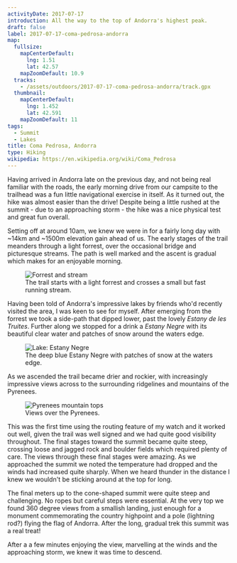 ```yaml
---
activityDate: 2017-07-17
introduction: All the way to the top of Andorra's highest peak.
draft: false
label: 2017-07-17-coma-pedrosa-andorra
map:
  fullsize:
    mapCenterDefault:
      lng: 1.51
      lat: 42.57
    mapZoomDefault: 10.9
  tracks:
    - /assets/outdoors/2017-07-17-coma-pedrosa-andorra/track.gpx
  thumbnail:
    mapCenterDefault:
      lng: 1.452
      lat: 42.591
    mapZoomDefault: 11
tags:
  - Summit
  - Lakes
title: Coma Pedrosa, Andorra
type: Hiking
wikipedia: https://en.wikipedia.org/wiki/Coma_Pedrosa
---
```


Having arrived in Andorra late on the previous day, and not being real familiar with the roads, the early morning drive from our campsite to the trailhead was a fun little navigational exercise in itself. As it turned out, the hike was almost easier than the drive! Despite being a little rushed at the summit - due to an approaching storm - the hike was a nice physical test and great fun overall.

Setting off at around 10am, we knew we were in for a fairly long day with ~14km and ~1500m elevation gain ahead of us. The early stages of the trail meanders through a light forrest, over the occasional bridge and picturesque streams. The path is well marked and the ascent is gradual which makes for an enjoyable morning.

<figure class="lg:mx-32 object-contain">
  <img
    alt="Forrest and stream"
    class="rounded-lg drop-shadow lg:drop-shadow-lg"
    src="/assets/outdoors/2017-07-17-coma-pedrosa-andorra/coma-pedrosa-low-forrests.jpg"
  />
  <figcaption class="text-center text-sm italic">
    The trail starts with a light forrest and crosses a small but fast running stream.
  </figcaption>
</figure>

Having been told of Andorra's impressive lakes by friends who'd recently visited the area, I was keen to see for myself. After emerging from the forrest we took a side-path that dipped lower, past the lovely _Estany de les Truites_. Further along we stopped for a drink a _Estany Negre_ with its beautiful clear water and patches of snow around the waters edge.

<figure class="lg:mx-32 object-contain">
  <img
    alt="Lake: Estany Negre"
    class="rounded-lg drop-shadow lg:drop-shadow-lg"
    src="/assets/outdoors/2017-07-17-coma-pedrosa-andorra/coma-pedrosa-estany-negre.jpg"
  />
  <figcaption class="text-center text-sm italic">
    The deep blue Estany Negre with patches of snow at the waters edge.
  </figcaption>
</figure>

As we ascended the trail became drier and rockier, with increasingly impressive views across to the surrounding ridgelines and mountains of the Pyrenees.

<figure class="lg:mx-32 object-contain">
  <img
    alt="Pyrenees mountain tops"
    class="rounded-lg drop-shadow lg:drop-shadow-lg"
    src="/assets/outdoors/2017-07-17-coma-pedrosa-andorra/coma-pedrosa-mountain-tops.jpg"
  />
  <figcaption class="text-center text-sm italic">Views over the Pyrenees.</figcaption>
</figure>

This was the first time using the routing feature of my watch and it worked out well, given the trail was well signed and we had quite good visibility throughout. The final stages toward the summit became quite steep, crossing loose and jagged rock and boulder fields which required plenty of care. The views through these final stages were amazing. As we approached the summit we noted the temperature had dropped and the winds had increased quite sharply. When we heard thunder in the distance I knew we wouldn't be sticking around at the top for long.

The final meters up to the cone-shaped summit were quite steep and challenging. No ropes but careful steps were essential. At the very top we found 360 degree views from a smallish landing, just enough for a monument commemorating the country highpoint and a pole (lightning rod?) flying the flag of Andorra. After the long, gradual trek this summit was a real treat!

After a a few minutes enjoying the view, marvelling at the winds and the approaching storm, we knew it was time to descend.
